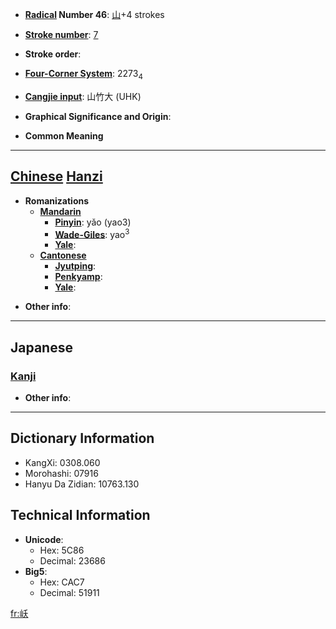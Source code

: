 * '''[[Wiktionary:Chinese radical index| Radical]] Number 46''': [[Wiktionary:Chinese radical index 山|山]]+4 strokes

* '''[[Wiktionary:Chinese total strokes index|Stroke number]]''': [[Wiktionary:Chinese total strokes index 7|7]]

* '''Stroke order''': 

* '''[[Wiktionary:Chinese four corner index|Four-Corner System]]''': 2273<sub>4</sub>

* '''[[Wiktionary:Chinese Cangjie index|Cangjie input]]''': 山竹大 (UHK)

* '''Graphical Significance and Origin''': 

* '''Common Meaning'''

----

== [[Chinese]] [[Hanzi]] ==

* '''Romanizations'''
** '''[[Mandarin]]'''
*** '''[[Pinyin]]''': yǎo (yao3)
*** '''[[Wade-Giles]]''': yao<sup>3</sup>
*** '''[[Yale]]''': 
** '''[[Cantonese]]'''
*** '''[[Jyutping]]''':
*** '''[[Penkyamp]]''': 
*** '''[[Yale]]''': 

* '''Other info''': 

----

==Japanese==
===[[Kanji]]===
{{kanji|on readings=[[えう]] (eu)
|kun readings=
}}

* '''Other info''':  

----

== Dictionary Information ==

* KangXi: 0308.060
* Morohashi: 07916
* Hanyu Da Zidian: 10763.130

== Technical Information ==

* '''Unicode''':
** Hex: 5C86
** Decimal: 23686
* '''Big5''':
** Hex: CAC7
** Decimal: 51911

[[fr:岆]]